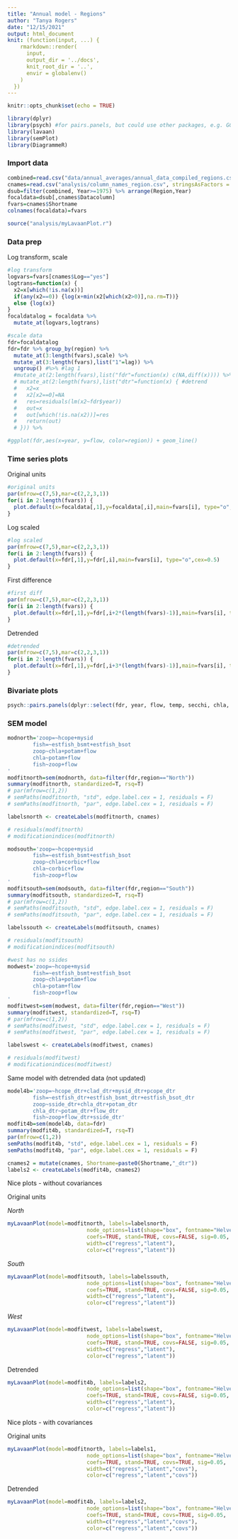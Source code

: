 ```yaml
---
title: "Annual model - Regions"
author: "Tanya Rogers"
date: "12/15/2021"
output: html_document
knit: (function(input, ...) {
    rmarkdown::render(
      input,
      output_dir = '../docs',
      knit_root_dir = '..',
      envir = globalenv()
    )
  })
---
```


```r
knitr::opts_chunk$set(echo = TRUE)
```

```r
library(dplyr)
library(psych) #for pairs.panels, but could use other packages, e.g. GGalley
library(lavaan)
library(semPlot)
library(DiagrammeR)
```

### Import data

```r
combined=read.csv("data/annual_averages/annual_data_compiled_regions.csv",stringsAsFactors = F)
cnames=read.csv("analysis/column_names_region.csv", stringsAsFactors = F)
dsub=filter(combined, Year>=1975) %>% arrange(Region,Year)
focaldata=dsub[,cnames$Datacolumn]
fvars=cnames$Shortname
colnames(focaldata)=fvars

source("analysis/myLavaanPlot.r")
```

### Data prep

Log transform, scale

```r
#log transform
logvars=fvars[cnames$Log=="yes"]
logtrans=function(x) {
  x2=x[which(!is.na(x))]
  if(any(x2==0)) {log(x+min(x2[which(x2>0)],na.rm=T))}
  else {log(x)}
}
focaldatalog = focaldata %>% 
  mutate_at(logvars,logtrans)

#scale data
fdr=focaldatalog
fdr=fdr %>% group_by(region) %>% 
  mutate_at(3:length(fvars),scale) %>% 
  mutate_at(3:length(fvars),list("1"=lag)) %>% 
  ungroup() #%>% #lag 1
  #mutate_at(2:length(fvars),list("fdr"=function(x) c(NA,diff(x)))) %>% #first difference
  # mutate_at(2:length(fvars),list("dtr"=function(x) { #detrend
  #   x2=x
  #   x2[x2==0]=NA
  #   res=residuals(lm(x2~fdr$year))
  #   out=x
  #   out[which(!is.na(x2))]=res
  #   return(out)
  # })) %>%

#ggplot(fdr,aes(x=year, y=flow, color=region)) + geom_line()
```

### Time series plots

Original units

```r
#original units
par(mfrow=c(7,5),mar=c(2,2,3,1))
for(i in 2:length(fvars)) {
  plot.default(x=focaldata[,1],y=focaldata[,i],main=fvars[i], type="o",cex=0.5)
}
```

Log scaled

```r
#log scaled
par(mfrow=c(7,5),mar=c(2,2,3,1))
for(i in 2:length(fvars)) {
  plot.default(x=fdr[,1],y=fdr[,i],main=fvars[i], type="o",cex=0.5)
}
```

First difference

```r
#first diff
par(mfrow=c(7,5),mar=c(2,2,3,1))
for(i in 2:length(fvars)) {
  plot.default(x=fdr[,1],y=fdr[,i+2*(length(fvars)-1)],main=fvars[i], type="o",cex=0.5)
}
```

Detrended

```r
#detrended
par(mfrow=c(7,5),mar=c(2,2,3,1))
for(i in 2:length(fvars)) {
  plot.default(x=fdr[,1],y=fdr[,i+3*(length(fvars)-1)],main=fvars[i], type="o",cex=0.5)
}
```

### Bivariate plots

```r
psych::pairs.panels(dplyr::select(fdr, year, flow, temp, secchi, chla, hcope, clad, pcope, mysid, estfish, sside, potam, corbic, dophos),lm = T, bg=c("red","yellow","blue")[factor(fdr$region)],pch=21)
```

### SEM model

```r
modnorth='zoop=~hcope+mysid
        fish=~estfish_bsmt+estfish_bsot
        zoop~chla+potam+flow
        chla~potam+flow
        fish~zoop+flow
'
modfitnorth=sem(modnorth, data=filter(fdr,region=="North"))
summary(modfitnorth, standardized=T, rsq=T)
# par(mfrow=c(1,2))
# semPaths(modfitnorth, "std", edge.label.cex = 1, residuals = F)
# semPaths(modfitnorth, "par", edge.label.cex = 1, residuals = F)

labelsnorth <- createLabels(modfitnorth, cnames)

# residuals(modfitnorth)
# modificationindices(modfitnorth)
```

```r
modsouth='zoop=~hcope+mysid
        fish=~estfish_bsmt+estfish_bsot
        zoop~chla+corbic+flow
        chla~corbic+flow
        fish~zoop+flow
'
modfitsouth=sem(modsouth, data=filter(fdr,region=="South"))
summary(modfitsouth, standardized=T, rsq=T)
# par(mfrow=c(1,2))
# semPaths(modfitsouth, "std", edge.label.cex = 1, residuals = F)
# semPaths(modfitsouth, "par", edge.label.cex = 1, residuals = F)

labelssouth <- createLabels(modfitsouth, cnames)

# residuals(modfitsouth)
# modificationindices(modfitsouth)
```

```r
#west has no ssides
modwest='zoop=~hcope+mysid
        fish=~estfish_bsmt+estfish_bsot
        zoop~chla+potam+flow
        chla~potam+flow
        fish~zoop+flow
'
modfitwest=sem(modwest, data=filter(fdr,region=="West"))
summary(modfitwest, standardized=T, rsq=T)
# par(mfrow=c(1,2))
# semPaths(modfitwest, "std", edge.label.cex = 1, residuals = F)
# semPaths(modfitwest, "par", edge.label.cex = 1, residuals = F)

labelswest <- createLabels(modfitwest, cnames)

# residuals(modfitwest)
# modificationindices(modfitwest)
```

Same model with detrended data (not updated)

```r
model4b='zoop=~hcope_dtr+clad_dtr+mysid_dtr+pcope_dtr
        fish=~estfish_dtr+estfish_bsmt_dtr+estfish_bsot_dtr
        zoop~sside_dtr+chla_dtr+potam_dtr
        chla_dtr~potam_dtr+flow_dtr
        fish~zoop+flow_dtr+sside_dtr'
modfit4b=sem(model4b, data=fdr)
summary(modfit4b, standardized=T, rsq=T)
par(mfrow=c(1,2))
semPaths(modfit4b, "std", edge.label.cex = 1, residuals = F)
semPaths(modfit4b, "par", edge.label.cex = 1, residuals = F)

cnames2 = mutate(cnames, Shortname=paste0(Shortname,"_dtr"))
labels2 <- createLabels(modfit4b, cnames2)
```

Nice plots - without covariances

Original units

*North*

```r
myLavaanPlot(model=modfitnorth, labels=labelsnorth,
						 node_options=list(shape="box", fontname="Helvetica"), 
						 coefs=TRUE, stand=TRUE, covs=FALSE, sig=0.05, 
						 width=c("regress","latent"),
						 color=c("regress","latent"))
```

*South*

```r
myLavaanPlot(model=modfitsouth, labels=labelssouth,
						 node_options=list(shape="box", fontname="Helvetica"), 
						 coefs=TRUE, stand=TRUE, covs=FALSE, sig=0.05, 
						 width=c("regress","latent"),
						 color=c("regress","latent"))
```

*West*

```r
myLavaanPlot(model=modfitwest, labels=labelswest,
						 node_options=list(shape="box", fontname="Helvetica"), 
						 coefs=TRUE, stand=TRUE, covs=FALSE, sig=0.05, 
						 width=c("regress","latent"),
						 color=c("regress","latent"))

```

Detrended

```r
myLavaanPlot(model=modfit4b, labels=labels2, 
						 node_options=list(shape="box", fontname="Helvetica"), 
						 coefs=TRUE, stand=TRUE, covs=FALSE, sig=0.05, 
						 width=c("regress","latent"),
						 color=c("regress","latent"))
```

Nice plots - with covariances

Original units

```r
myLavaanPlot(model=modfitnorth, labels=labels1, 
						 node_options=list(shape="box", fontname="Helvetica"), 
						 coefs=TRUE, stand=TRUE, covs=TRUE, sig=0.05, 
						 width=c("regress","latent","covs"),
						 color=c("regress","latent","covs"))

```

Detrended

```r
myLavaanPlot(model=modfit4b, labels=labels2, 
						 node_options=list(shape="box", fontname="Helvetica"), 
						 coefs=TRUE, stand=TRUE, covs=TRUE, sig=0.05, 
						 width=c("regress","latent","covs"),
						 color=c("regress","latent","covs"))
```


